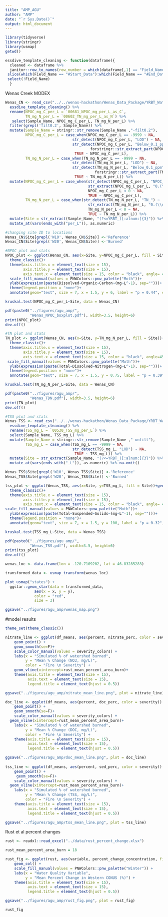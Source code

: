 ```yaml
---
title: "AMP_AGU"
author: "AMP"
date: "`r Sys.Date()`"
output: html_document
---
```


```r
library(tidyverse)
library(stringr)
library(usmap) 
getwd()

essdive_template_cleaning <- function(dataframe){
  cleaned <- dataframe %>% 
  janitor::row_to_names(row_number = which(dataframe[,1] == "Field_Name")) %>% #this assumes that this name is somewhere in column #1. That follows some (most?) ESS-DIVE templates.
 slice(which(Field_Name == "#Start_Data"):which(Field_Name == "#End_Data")) %>%
 select(!Field_Name)
  }
```

Wenas Creek MODEX 
```r
Wenas_CN <- read_csv("../../wenas-hackathon/Wenas_Data_Package/YRBT_Water_NPOC_TN.csv") %>% 
  essdive_template_cleaning() %>%
  rename(NPOC_mg_C_per_L = `00681_NPOC_mg_per_L_as_C`,
         TN_mg_N_per_L = `00602_TN_mg_per_L_as_N`) %>%
   select(Sample_Name, NPOC_mg_C_per_L, TN_mg_N_per_L) %>%
  filter(grepl('filt0.2', Sample_Name)) %>%
  mutate(Sample_Name = stringr::str_remove(Sample_Name ,"-filt0.2"),
         NPOC_mg_C_per_L = case_when(NPOC_mg_C_per_L == -9999 ~ NA,
                              str_detect(NPOC_mg_C_per_L, "LOD") ~ NA,
                              str_detect(NPOC_mg_C_per_L, "Below_0.1_ppm") ~
                                      forstringr::str_extract_part(NPOC_mg_C_per_L, "_ppm_Below_0.1_ppm", before = TRUE),
                               TRUE ~ NPOC_mg_C_per_L),
         TN_mg_N_per_L = case_when(TN_mg_N_per_L == -9999 ~ NA,
                              str_detect(TN_mg_N_per_L, "LOD") ~ NA,
                              str_detect(TN_mg_N_per_L, "Below_0.1_ppm") ~ 
                                        forstringr::str_extract_part(TN_mg_N_per_L, "_ppm_Below_0.1_ppm", before = TRUE),
                               TRUE ~ TN_mg_N_per_L)) %>%
  mutate(NPOC_mg_C_per_L = case_when(str_detect(NPOC_mg_C_per_L, "NPOC_") ~ 
                                     str_extract(NPOC_mg_C_per_L, "0.(\\d+)"),
                                     NPOC_mg_C_per_L < 0 ~ NA,
                                     TRUE ~ NPOC_mg_C_per_L),
         TN_mg_N_per_L = case_when(str_detect(TN_mg_N_per_L, "TN_") ~ 
                                     str_extract(TN_mg_N_per_L, "0.(\\d+)"),
                                     TN_mg_N_per_L < 0 ~ NA, 
                                     TRUE ~ TN_mg_N_per_L)) %>%
  mutate(Site = str_extract(Sample_Name, "(?<=YRBT_)[:alnum:]{3}")) %>% 
  mutate_at(vars(ends_with("per_L")), as.numeric)

#changing site ID to locations 
Wenas_CN$Site[grepl('W10', Wenas_CN$Site)] <-'Reference'
Wenas_CN$Site[grepl('W20', Wenas_CN$Site)] <-'Burned'
```
```r
#NPOC plot and stats
NPOC_plot <- ggplot(Wenas_CN, aes(x=Site, y=NPOC_mg_C_per_L, fill = Site))+geom_boxplot()+
  theme_classic()+
  theme(axis.title.x = element_text(size = 15),
        axis.title.y = element_text(size = 15),
        axis.text.x = element_text(size = 15, color = "black", angle= 45, hjust = 1))+
  scale_fill_manual(values = PNWColors::pnw_palette("Moth"))+
  ylab(expression(paste(Dissolved~Organic~Carbon~(mg~L^-1), sep="")))+
  theme(legend.position = "none")+
  annotate(geom="text", size = 7, x = 1.5, y = 6, label = "p = 0.44", color ="black")

kruskal.test(NPOC_mg_C_per_L~Site, data = Wenas_CN)

pdf(paste0("../figures/agu_amp/", 
           "Wenas_NPOC_boxplot.pdf"), width=3.5, height=6)
print(NPOC_plot)
dev.off()

#TN plot and stats
TN_plot <- ggplot(Wenas_CN, aes(x=Site, y=TN_mg_N_per_L, fill = Site))+geom_boxplot()+
  theme_classic()+
  theme(axis.title.x = element_text(size = 15),
        axis.title.y = element_text(size = 15),
        axis.text.x = element_text(size = 15, color = "black", angle=45, hjust = 1))+
 scale_fill_manual(values = PNWColors::pnw_palette("Moth"))+
  ylab(expression(paste(Total~Dissolved~Nitrogen~(mg~L^-1), sep="")))+
  theme(legend.position = "none")+
  annotate(geom="text", size = 7, x = 1.5, y = 0.75, label = "p = 0.39", color ="black")

kruskal.test(TN_mg_N_per_L~Site, data = Wenas_CN)

pdf(paste0("../figures/agu_amp/", 
           "Wenas_TDN.pdf"), width=3.5, height=6)
print(TN_plot)
dev.off()
```
```r
#TSS plot and stats
Wenas_TSS <- read_csv("../../wenas-hackathon/Wenas_Data_Package/YRBT_Water_TSS.csv") %>%
  essdive_template_cleaning() %>%
  rename(TSS_mg_L = `00530_TSS_mg_per_L`) %>%
  select(Sample_Name, TSS_mg_L) %>%
  mutate(Sample_Name = stringr::str_remove(Sample_Name ,"-unfilt"),
         TSS_mg_L = case_when(TSS_mg_L == -9999 ~ NA,
                              str_detect(TSS_mg_L, "LOD") ~ NA,
                               TRUE ~ TSS_mg_L)) %>%
  mutate(Site = str_extract(Sample_Name, "(?<=YRBT_)[:alnum:]{3}")) %>% 
  mutate_at(vars(ends_with("_L")), as.numeric) %>% na.omit()

Wenas_TSS$Site[grepl('W10', Wenas_TSS$Site)] <-'Reference'
Wenas_TSS$Site[grepl('W20', Wenas_TSS$Site)] <-'Burned'

tss_plot <- ggplot(Wenas_TSS, aes(x=Site, y=TSS_mg_L, fill = Site))+geom_boxplot()+
  theme_classic()+
  theme(axis.title.x = element_text(size = 15),
        axis.title.y = element_text(size = 15),
        axis.text.x = element_text(size = 15, color = "black", angle= 45, hjust = 1))+
scale_fill_manual(values = PNWColors::pnw_palette("Moth"))+
  ylab(expression(paste(Total~Suspended~Solids~(mg~L^-1), sep="")))+
  theme(legend.position = "none")+
  annotate(geom="text", size = 7, x = 1.5, y = 100, label = "p = 0.32", color ="black")

kruskal.test(TSS_mg_L~Site, data = Wenas_TSS)  

pdf(paste0("../figures/agu_amp/", 
           "Wenas_TSS.pdf"), width=3.5, height=6)
print(tss_plot)
dev.off()
```

```r
wenas_loc <- data.frame(lon = -120.7109202, lat = 46.83285283)

transformed_data <- usmap_transform(wenas_loc)

plot_usmap("states") + 
  ggstar::geom_star(data = transformed_data, 
             aes(x = x, y = y), 
             color = "red",
             size = 3)

ggsave("../figures/agu_amp/wenas_map.png")


```

#model results 
```r
theme_set(theme_classic())

nitrate_line <- ggplot(df_means, aes(percent, nitrate_perc, color = severity)) + 
    geom_point() + 
    geom_smooth(se=F)+
    scale_color_manual(values = severity_colors) +
    labs(x = "Simulated % of watershed burned", 
         y = "Mean % Change (NO3, mg/L)", 
         color = "Fire \n Severity") + 
    geom_vline(xintercept=rust_mean_percent_area_burn)+
    theme(axis.title = element_text(size = 15),
          axis.text = element_text(size = 15),
          legend.title = element_text(hjust = 0.5))

ggsave("../figures/agu_amp/nitrate_mean_line.png", plot = nitrate_line)

doc_line <- ggplot(df_means, aes(percent, doc_perc, color = severity)) + 
    geom_point() + 
    geom_smooth(se=F)+
    scale_color_manual(values = severity_colors) +
  geom_vline(xintercept=rust_mean_percent_area_burn)+
    labs(x = "Simulated % of watershed burned", 
         y = "Mean % Change (DOC, mg/L)", 
         color = "Fire \n Severity") + 
    theme(axis.title = element_text(size = 15),
          axis.text = element_text(size = 15),
          legend.title = element_text(hjust = 0.5))

ggsave("../figures/agu_amp/doc_mean_line.png", plot = doc_line)
  
tss_line <- ggplot(df_means, aes(percent, sed_perc, color = severity)) + 
    geom_point() + 
     geom_smooth(se=F)+
    scale_color_manual(values = severity_colors) +
  geom_vline(xintercept=rust_mean_percent_area_burn)+
    labs(x = "Simulated % of watershed burned", 
         y = "Mean % Change (TSS, mg/L)", 
         color = "Fire \n Severity") + 
    theme(axis.title = element_text(size = 15),
          axis.text = element_text(size = 15),
          legend.title = element_text(hjust = 0.5))

ggsave("../figures/agu_amp/tss_mean_line.png", plot = tss_line)


```
Rust et al percent changes 
```r

rust <- readxl::read_excel("../data/rust_percent_change.xlsx")

rust_mean_percent_area_burn = 18

rust_fig <- ggplot(rust, aes(variable, percent_change_concentration, fill = variable)) + 
    geom_col() + 
    scale_fill_manual(values = PNWColors::pnw_palette("Winter")) +
    labs(x = "Water Quality Variable", 
         y = "Mean Percent Change in Western CONUS (%)") + 
    theme(axis.title = element_text(size = 15),
          axis.text = element_text(size = 15),
          legend.title = element_text(hjust = 0.5))

ggsave("../figures/agu_amp/rust_fig.png", plot = rust_fig)

rust_fig 
```

